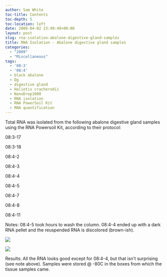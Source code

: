 ```yaml
---
author: Sam White
toc-title: Contents
toc-depth: 5
toc-location: left
date: 2009-04-02 23:49:49+00:00
layout: post
slug: rna-isolation-abalone-digestive-gland-samples
title: RNA Isolation - Abalone digestive gland samples
categories:
  - "2009"
  - "Miscellaneous"
tags:
  - '08:3'
  - '08:4'
  - black abalone
  - Dg
  - digestive gland
  - Haliotis cracherodii
  - NanoDrop1000
  - RNA isolation
  - RNA PowerSoil Kit
  - RNA quantification
---
```


Total RNA was isolated from the following abalone digestive gland samples using the RNA Powersoil Kit, according to their protocol:

08:3-17

08:3-18

08:4-2

08:4-3

08:4-4

08:4-5

08:4-7

08:4-8

08:4-11

Notes: 08:4-5 took hours to wash the column. 08:4-4 ended up with a dark RNA pellet and the reuspended RNA is discolored (brown-ish).

![](https://eagle.fish.washington.edu/Arabidopsis/RNA%20Spec%20Readings/20090402%20RNA%20SJW.jpg)

![](https://eagle.fish.washington.edu/Arabidopsis/RNA%20Spec%20Readings/20090403%20RNA%20SJW.jpg)

Results: All the RNA looks good except for 08:4-4, but that isn't surprising (see note above). Samples were stored @ -80C in the boxes from which the tissue samples came.
